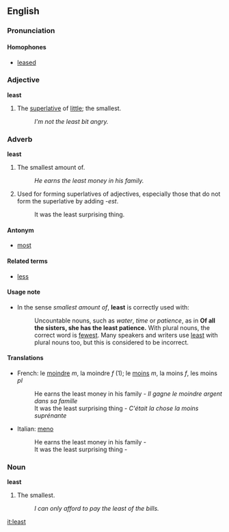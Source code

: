 ==English==
===Pronunciation===
====Homophones====
*[[leased]]

===Adjective===
'''least'''

#The [[superlative]] of [[little]]; the smallest.
#:''I'm not the least bit angry.''

===Adverb===
'''least'''

#The smallest amount of.
#:''He earns the least money in his family.''
#Used for forming superlatives of adjectives, especially those that do not form the superlative by adding ''-est''.
#:It was the least surprising thing.

====Antonym====
*[[most]]

====Related terms====
*[[less]]

====Usage note====
*In the sense ''smallest amount of'', '''least''' is correctly used with:
*:Uncountable nouns, such as ''water'', ''time'' or ''patience'', as in '''Of all the sisters, she has the least patience.'''  With plural nouns, the correct word is [[fewest]].  Many speakers and writers use [[least]] with plural nouns too, but this is considered to be incorrect.

====Translations====
*French: le [[moindre]] ''m'', la moindre ''f'' (1); le [[moins]] ''m'', la moins ''f'', les moins ''pl''
*:He earns the least money in his family - ''Il gagne le moindre argent dans sa famille''
*:It was the least surprising thing - ''C'était la chose la moins suprénante''
*Italian: [[meno]]
*:He earns the least money in his family - ''<to be checked>''
*:It was the least surprising thing - ''<to be checked>''

===Noun===
'''least'''

#The smallest.
#:''I can only afford to pay the least of the bills.''

[[it:least]]